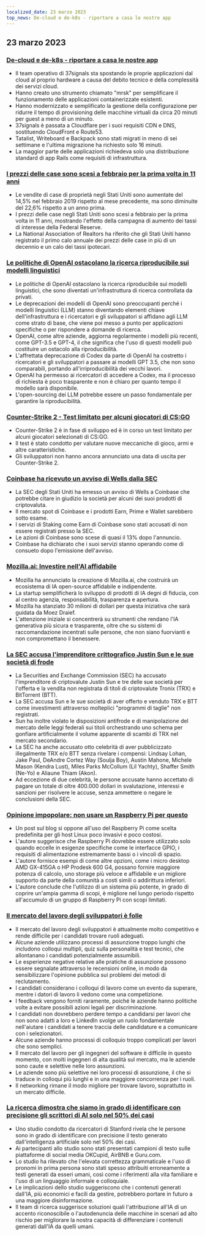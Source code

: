 ```yaml
---
localized_date: 23 marzo 2023
top_news: De-cloud e de-k8s - riportare a casa le nostre app
---
```










<CallToAction />

<Steps>

## 23 marzo 2023

### [De-cloud e de-k8s - riportare a casa le nostre app](https://dev.37signals.com/bringing-our-apps-back-home/?ref=hackernewsgpt.com)

- Il team operativo di 37signals sta spostando le proprie applicazioni dal cloud al proprio hardware a causa del debito tecnico e della complessità dei servizi cloud.
- Hanno creato uno strumento chiamato "mrsk" per semplificare il funzionamento delle applicazioni containerizzate esistenti.
- Hanno modernizzato e semplificato la gestione della configurazione per ridurre il tempo di provisioning delle macchine virtuali da circa 20 minuti per guest a meno di un minuto.
- 37signals è passata a Cloudflare per i suoi requisiti CDN e DNS, sostituendo CloudFront e Route53.
- Tatalist, Writeboard e Backpack sono stati migrati in meno di sei settimane e l'ultima migrazione ha richiesto solo 16 minuti.
- La maggior parte delle applicazioni richiedeva solo una distribuzione standard di app Rails come requisiti di infrastruttura.

### [I prezzi delle case sono scesi a febbraio per la prima volta in 11 anni](https://www.wsj.com/articles/home-prices-fell-in-february-for-first-time-in-11-years-73df0107?ref=hackernewsgpt.com)

- Le vendite di case di proprietà negli Stati Uniti sono aumentate del 14,5% nel febbraio 2019 rispetto al mese precedente, ma sono diminuite del 22,6% rispetto a un anno prima.
- I prezzi delle case negli Stati Uniti sono scesi a febbraio per la prima volta in 11 anni, mostrando l'effetto della campagna di aumento dei tassi di interesse della Federal Reserve.
- La National Association of Realtors ha riferito che gli Stati Uniti hanno registrato il primo calo annuale dei prezzi delle case in più di un decennio e un calo dei tassi ipotecari.

### [Le politiche di OpenAI ostacolano la ricerca riproducibile sui modelli linguistici](https://aisnakeoil.substack.com/p/openais-policies-hinder-reproducible?ref=hackernewsgpt.com)

- Le politiche di OpenAI ostacolano la ricerca riproducibile sui modelli linguistici, che sono diventati un'infrastruttura di ricerca controllata da privati.
- Le deprecazioni dei modelli di OpenAI sono preoccupanti perché i modelli linguistici (LLM) stanno diventando elementi chiave dell'infrastruttura e i ricercatori e gli sviluppatori si affidano agli LLM come strato di base, che viene poi messo a punto per applicazioni specifiche o per rispondere a domande di ricerca.
- OpenAI, come altre aziende, aggiorna regolarmente i modelli più recenti, come GPT-3.5 e GPT-4, il che significa che l'uso di questi modelli può costituire un ostacolo alla riproducibilità.
- L'affrettata deprecazione di Codex da parte di OpenAI ha costretto i ricercatori e gli sviluppatori a passare ai modelli GPT 3.5, che non sono comparabili, portando all'irriproducibilità dei vecchi lavori.
- OpenAI ha permesso ai ricercatori di accedere a Codex, ma il processo di richiesta è poco trasparente e non è chiaro per quanto tempo il modello sarà disponibile.
- L'open-sourcing dei LLM potrebbe essere un passo fondamentale per garantire la riproducibilità.

### [Counter-Strike 2 - Test limitato per alcuni giocatori di CS:GO](https://counter-strike.net/cs2?ref=hackernewsgpt.com)

- Counter-Strike 2 è in fase di sviluppo ed è in corso un test limitato per alcuni giocatori selezionati di CS:GO.
- Il test è stato condotto per valutare nuove meccaniche di gioco, armi e altre caratteristiche.
- Gli sviluppatori non hanno ancora annunciato una data di uscita per Counter-Strike 2.

### [Coinbase ha ricevuto un avviso di Wells dalla SEC](https://www.reuters.com/legal/coinbase-issued-wells-notice-by-sec-2023-03-22/?ref=hackernewsgpt.com)

- La SEC degli Stati Uniti ha emesso un avviso di Wells a Coinbase che potrebbe citare in giudizio la società per alcuni dei suoi prodotti di criptovaluta.
- Il mercato spot di Coinbase e i prodotti Earn, Prime e Wallet sarebbero sotto esame.
- I servizi di Staking come Earn di Coinbase sono stati accusati di non essere registrati presso la SEC.
- Le azioni di Coinbase sono scese di quasi il 13% dopo l'annuncio.
- Coinbase ha dichiarato che i suoi servizi stanno operando come di consueto dopo l'emissione dell'avviso.

### [Mozilla.ai: Investire nell'AI affidabile](https://blog.mozilla.org/en/mozilla/introducing-mozilla-ai-investing-in-trustworthy-ai/?ref=hackernewsgpt.com)

- Mozilla ha annunciato la creazione di Mozilla.ai, che costruirà un ecosistema di IA open-source affidabile e indipendente.
- La startup semplificherà lo sviluppo di prodotti di IA degni di fiducia, con al centro agenzia, responsabilità, trasparenza e apertura.
- Mozilla ha stanziato 30 milioni di dollari per questa iniziativa che sarà guidata da Moez Draief.
- L'attenzione iniziale si concentrerà su strumenti che rendano l'IA generativa più sicura e trasparente, oltre che su sistemi di raccomandazione incentrati sulle persone, che non siano fuorvianti e non compromettano il benessere.

### [La SEC accusa l'imprenditore crittografico Justin Sun e le sue società di frode](https://www.sec.gov/news/press-release/2023-59?ref=hackernewsgpt.com)

- La Securities and Exchange Commission (SEC) ha accusato l'imprenditore di criptovalute Justin Sun e tre delle sue società per l'offerta e la vendita non registrata di titoli di criptovalute Tronix (TRX) e BitTorrent (BTT).
- La SEC accusa Sun e le sue società di aver offerto e venduto TRX e BTT come investimenti attraverso molteplici "programmi di taglie" non registrati.
- Sun ha inoltre violato le disposizioni antifrode e di manipolazione del mercato delle leggi federali sui titoli orchestrando uno schema per gonfiare artificialmente il volume apparente di scambi di TRX nel mercato secondario.
- La SEC ha anche accusato otto celebrità di aver pubblicizzato illegalmente TRX e/o BTT senza rivelare i compensi: Lindsay Lohan, Jake Paul, DeAndre Cortez Way (Soulja Boy), Austin Mahone, Michele Mason (Kendra Lust), Miles Parks McCollum (Lil Yachty), Shaffer Smith (Ne-Yo) e Aliaune Thiam (Akon).
- Ad eccezione di due celebrità, le persone accusate hanno accettato di pagare un totale di oltre 400.000 dollari in svalutazione, interessi e sanzioni per risolvere le accuse, senza ammettere o negare le conclusioni della SEC.

### [Opinione impopolare: non usare un Raspberry Pi per questo](https://set-inform.com/2021/08/24/unpopular-opinion-dont-use-a-raspberry-pi-for-that/?ref=hackernewsgpt.com)

- Un post sul blog si oppone all'uso del Raspberry Pi come scelta predefinita per gli host Linux poco invasivi e poco costosi.
- L'autore suggerisce che Raspberry Pi dovrebbe essere utilizzato solo quando eccelle in esigenze specifiche come le interfacce GPIO, i requisiti di alimentazione estremamente bassi o i vincoli di spazio.
- L'autore fornisce esempi di come altre opzioni, come i micro desktop AMD GX-415GA o HP Prodesk 600 G4, possano fornire maggiore potenza di calcolo, uno storage più veloce e affidabile e un migliore supporto da parte della comunità a costi simili o addirittura inferiori.
- L'autore conclude che l'utilizzo di un sistema più potente, in grado di coprire un'ampia gamma di scopi, è migliore nel lungo periodo rispetto all'accumulo di un gruppo di Raspberry Pi con scopi limitati.

### [Il mercato del lavoro degli sviluppatori è folle](https://old.reddit.com/r/ExperiencedDevs/comments/11xq5cz/the_developer_job_market_is_insane_right_now/?ref=hackernewsgpt.com)

- Il mercato del lavoro degli sviluppatori è attualmente molto competitivo e rende difficile per i candidati trovare ruoli adeguati.
- Alcune aziende utilizzano processi di assunzione troppo lunghi che includono colloqui multipli, quiz sulla personalità e test tecnici, che allontanano i candidati potenzialmente assumibili.
- Le esperienze negative relative alle pratiche di assunzione possono essere segnalate attraverso le recensioni online, in modo da sensibilizzare l'opinione pubblica sui problemi dei metodi di reclutamento.
- I candidati considerano i colloqui di lavoro come un evento da superare, mentre i datori di lavoro li vedono come una competizione.
- I feedback vengono forniti raramente, poiché le aziende hanno politiche volte a evitare possibili azioni legali per discriminazione.
- I candidati non dovrebbero perdere tempo a candidarsi per lavori che non sono adatti a loro e LinkedIn svolge un ruolo fondamentale nell'aiutare i candidati a tenere traccia delle candidature e a comunicare con i selezionatori.
- Alcune aziende hanno processi di colloquio troppo complicati per lavori che sono semplici.
- Il mercato del lavoro per gli ingegneri del software è difficile in questo momento, con molti ingegneri di alta qualità sul mercato, ma le aziende sono caute e selettive nelle loro assunzioni.
- Le aziende sono più selettive nei loro processi di assunzione, il che si traduce in colloqui più lunghi e in una maggiore concorrenza per i ruoli.
- Il networking rimane il modo migliore per trovare lavoro, soprattutto in un mercato difficile.

### [La ricerca dimostra che siamo in grado di identificare con precisione gli scrittori di AI solo nel 50% dei casi](https://hai.stanford.edu/news/was-written-human-or-ai-tsu?ref=hackernewsgpt.com)

- Uno studio condotto da ricercatori di Stanford rivela che le persone sono in grado di identificare con precisione il testo generato dall'intelligenza artificiale solo nel 50% dei casi.
- Ai partecipanti allo studio sono stati presentati campioni di testo sulle piattaforme di social media OKCupid, AirBNB e Guru.com.
- Lo studio ha rilevato che l'elevata correttezza grammaticale e l'uso di pronomi in prima persona sono stati spesso attribuiti erroneamente a testi generati da esseri umani, così come i riferimenti alla vita familiare e l'uso di un linguaggio informale e colloquiale.
- Le implicazioni dello studio suggeriscono che i contenuti generati dall'IA, più economici e facili da gestire, potrebbero portare in futuro a una maggiore disinformazione.
- Il team di ricerca suggerisce soluzioni quali l'attribuzione all'IA di un accento riconoscibile o l'autodenuncia delle macchine in scenari ad alto rischio per migliorare la nostra capacità di differenziare i contenuti generati dall'IA da quelli umani.

</Steps>
